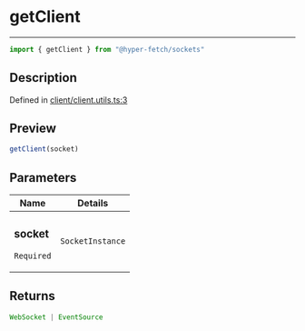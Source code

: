 

# getClient

<div class="api-docs__separator" data-reactroot="">

---

</div><div class="api-docs__import" data-reactroot="">

```ts
import { getClient } from "@hyper-fetch/sockets"
```

</div><div class="api-docs__section">

## Description

</div><div class="api-docs__description"><span class="api-docs__do-not-parse">



</span></div><p class="api-docs__definition">

Defined in [client/client.utils.ts:3](https://github.com/BetterTyped/hyper-fetch/blob/aff5c35a/packages/sockets/src/client/client.utils.ts#L3)

</p><div class="api-docs__section">

## Preview

</div><div class="api-docs__preview fn">

```ts
getClient(socket)
```

</div><div class="api-docs__section">

## Parameters

</div><div class="api-docs__parameters"><table><thead><tr><th>Name</th><th>Details</th></tr></thead><tbody><tr param-data="socket"><td class="api-docs__param-name required">

### socket 

`Required`

</td><td class="api-docs__param-type">

`SocketInstance`

</td></tr></tbody></table></div><div class="api-docs__section">

## Returns

</div><div class="api-docs__returns">

```ts
WebSocket | EventSource
```

</div>